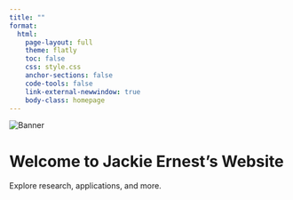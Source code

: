 ```yaml
---
title: ""
format:
  html:
    page-layout: full
    theme: flatly
    toc: false
    css: style.css
    anchor-sections: false
    code-tools: false
    link-external-newwindow: true
    body-class: homepage
---
```


```{=html}
<div class="hero-container">
  <img src="img/banner3.png" alt="Banner" class="hero-image">
  <div class="hero-overlay">
    <h1>Welcome to Jackie Ernest’s Website</h1>
    <p>Explore research, applications, and more.</p>
  </div>
</div>
```

```{=html}
<script>
  window.addEventListener('scroll', function () {
    const navbar = document.querySelector('.navbar');
    if (window.scrollY > 50) {
      navbar.classList.add('scrolled');
    } else {
      navbar.classList.remove('scrolled');
    }
  });
</script>
```



